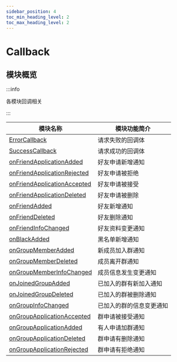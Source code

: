 ```yaml
---
sidebar_position: 4
toc_min_heading_level: 2
toc_max_heading_level: 2
---
```


# Callback

## 模块概览

:::info

各模块回调相关

:::

| 模块名称                                                                          | 模块功能简介             |
| --------------------------------------------------------------------------------- | ------------------------ |
| [ErrorCallback](docs/sdks/Callback/ErrorCallback.mdx)                             | 请求失败的回调体         |
| [SuccessCallback](docs/sdks/Callback/SuccessCallback.mdx)                         | 请求成功的回调体         |
| [onFriendApplicationAdded](docs/sdks/Callback/onFriendApplicationAdded.mdx)       | 好友申请新增通知         |
| [onFriendApplicationRejected](docs/sdks/Callback/onFriendApplicationRejected.mdx) | 好友申请被拒绝           |
| [onFriendApplicationAccepted](docs/sdks/Callback/onFriendApplicationAccepted.mdx) | 好友申请被接受           |
| [onFriendApplicationDeleted](docs/sdks/Callback/onFriendApplicationDeleted.mdx)   | 好友申请被删除           |
| [onFriendAdded](docs/sdks/Callback/onFriendAdded.mdx)                             | 好友新增通知             |
| [onFriendDeleted](docs/sdks/Callback/onFriendDeleted.mdx)                         | 好友删除通知             |
| [onFriendInfoChanged](docs/sdks/Callback/onFriendInfoChanged.mdx)                 | 好友资料变更通知         |
| [onBlackAdded](docs/sdks/Callback/onBlackAdded.mdx)                               | 黑名单新增通知           |
| [onGroupMemberAdded](docs/sdks/Callback/onGroupMemberAdded.mdx)                   | 新成员加入群通知         |
| [onGroupMemberDeleted](docs/sdks/Callback/onGroupMemberDeleted.mdx)               | 成员离开群通知           |
| [onGroupMemberInfoChanged](docs/sdks/Callback/onGroupMemberInfoChanged.mdx)       | 成员信息发生变更通知     |
| [onJoinedGroupAdded](docs/sdks/Callback/onJoinedGroupAdded.mdx)                   | 已加入的群有新加入通知   |
| [onJoinedGroupDeleted](docs/sdks/Callback/onJoinedGroupDeleted.mdx)               | 已加入的群被删除通知     |
| [onGroupInfoChanged](docs/sdks/Callback/onGroupInfoChanged.mdx)                   | 已加入的群的信息变更通知 |
| [onGroupApplicationAccepted](docs/sdks/Callback/onGroupApplicationAccepted.mdx)   | 群申请被接受通知         |
| [onGroupApplicationAdded](docs/sdks/Callback/onGroupApplicationAdded.mdx)         | 有人申请加群通知         |
| [onGroupApplicationDeleted](docs/sdks/Callback/onGroupApplicationDeleted.mdx)     | 群申请有删除通知         |
| [onGroupApplicationRejected](docs/sdks/Callback/onGroupApplicationRejected.mdx)   | 群申请有拒绝通知         |
